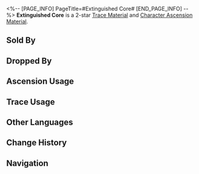 <%-- [PAGE_INFO]
PageTitle=#Extinguished Core#
[END_PAGE_INFO] --%>
{{Item Infobox
|id          = 111001
|image       = Item Extinguished Core.png
|type        = Trace Material
|type2       = Character Ascension Material
|invCategory = Upgrade Materials
|rarity      = 2
|effect      = 
|description = The heart of a monster wandering the Fragmentum. Crude material used for enhancement.
|source1     = [[Certain Fragmentum Monsters]]
|source2     = [[Dropped by enemies in Divergent Universe]]
|source3     = [[Simulated Universe]] enemies
|source4     = [[Assignment]] rewards
|source5     = [[Embers Exchange]]
|source6     = [[Omni-Synthesizer]] &mdash; Material Exchange
|source7     = [[Calyx (Golden)]]
}}
{{Description|It is a lesion that breeds evil, the impulse to sin. It is the source of the Fragmentum distortion.<br />A heavy blow has caused this heart to stop beating and lose its luster.<br /><br />''"Preliminary tests indicate it's some kind of hybrid: One half is primordial, and the other half is something very similar to Stellarons." &mdash; Department of Biology, Sarah Castro''}}
'''Extinguished Core''' is a 2-star [[Trace Material]] and [[Character Ascension Material]].

==Sold By==
{{Shop Availability}}

==Dropped By==
{{Dropped By}}

==Ascension Usage==
{{Ascension Usage}}

==Trace Usage==
{{Trace Usage}}

==Other Languages==
{{Other Languages
|en   = Extinguished Core
|zhs  = 熄灭原核
|zht  = 熄滅原核
|ja   = 消滅した原核
|ko   = 소멸된 코어
|es   = Núcleo apagado
|fr   = Noyau éteint
|ru   = Угасшее ядро
|th   = Extinguished Core
|vi   = Lõi Dập Tắt
|de   = Erloschener Kern
|id   = Extinguished Core
|pt   = Núcleo Apagado
}}

==Change History==
{{Change History|1.0}}

==Navigation==
{{Upgrade Material Navbox}}